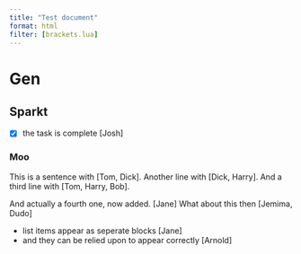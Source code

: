 ---
title: "Test document"
format: html
filter: [brackets.lua]
---

# Gen

## Sparkt

- [x] the task is complete [Josh]

### Moo

This is a sentence with [Tom, Dick].
Another line with [Dick, Harry].
And a third line with [Tom, Harry, Bob].

And actually a fourth one, now added. [Jane]
What about this then [Jemima, Dudo]


- list items appear as seperate blocks [Jane]
- and they can be relied upon to appear correctly [Arnold]
